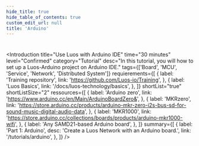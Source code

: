 ```yaml
---
hide_title: true
hide_table_of_contents: true
custom_edit_url: null
title: 'Arduino'
---
```



#

<Introduction
  title="Use Luos with Arduino IDE"
  time="30 minutes"
  level="Confirmed"
  category="Tutorial"
  desc="In this tutorial, you will how to set up a Luos-Arduino project on Arduino IDE."
  tags={['Board', 'MCU', 'Service', 'Network', 'Distributed System']}
  requierements={[
    {
      label: 'Training repository',
      link: 'https://github.com/Luos-io/Training',
    },
    {
      label: 'Luos Basics',
      link: '/docs/luos-technology/basics',
    },
  ]}
  shortList="true"
  shortListSize="2"
  ressources={[
    {
      label: 'Arduino zero',
      link: 'https://www.arduino.cc/en/Main/ArduinoBoardZero&',
    },
    {
      label: 'MKRzero',
      link: 'https://store.arduino.cc/products/arduino-mkr-zero-i2s-bus-sd-for-sound-music-digital-audio-data',
    },
    {
      label: 'MKR1000',
      link: 'https://store.arduino.cc/collections/boards/products/arduino-mkr1000-wifi',
    },
    {
      label: 'Any SAMD21-based Arduino board',
    },
  ]}
  summary={[
    {
      label: 'Part 1: Arduino',
      desc: 'Create a Luos Network with an Arduino board.',
      link: '/tutorials/arduino',
    },
  ]}
/>
